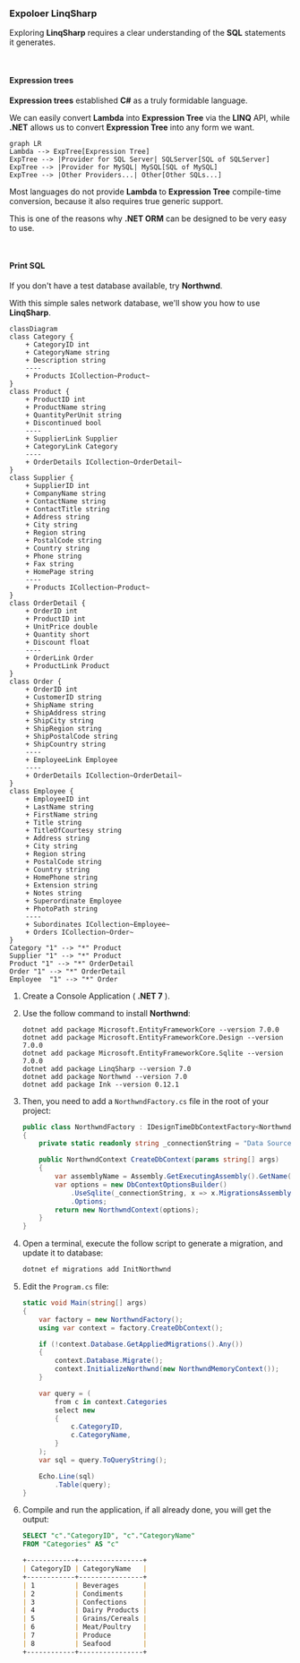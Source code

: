 ### Expoloer LinqSharp

Exploring **LinqSharp** requires a clear understanding of the **SQL** statements it generates.

<br/>

#### Expression trees

**Expression trees** established **C#** as a truly formidable language.

We can easily convert **Lambda** into **Expression Tree** via the **LINQ** API, while **.NET** allows us to convert **Expression Tree** into any form we want.

```mermaid
graph LR
Lambda --> ExpTree[Expression Tree]
ExpTree --> |Provider for SQL Server| SQLServer[SQL of SQLServer]
ExpTree --> |Provider for MySQL| MySQL[SQL of MySQL]
ExpTree --> |Other Providers...| Other[Other SQLs...]
```

Most languages do not provide **Lambda** to **Expression Tree** compile-time conversion, because it also requires true generic support.

This is one of the reasons why **.NET ORM** can be designed to be very easy to use.

<br/>

#### Print SQL

If you don't have a test database available, try **Northwnd**.

With this simple sales network database, we'll show you how to use **LinqSharp**.

```mermaid
classDiagram
class Category {
    + CategoryID int
    + CategoryName string
    + Description string
    ----
    + Products ICollection~Product~
}
class Product {
    + ProductID int
    + ProductName string
    + QuantityPerUnit string
    + Discontinued bool
    ----
    + SupplierLink Supplier
    + CategoryLink Category
    ----
    + OrderDetails ICollection~OrderDetail~
}
class Supplier {
    + SupplierID int
    + CompanyName string
    + ContactName string
    + ContactTitle string
    + Address string
    + City string
    + Region string
    + PostalCode string
    + Country string
    + Phone string
    + Fax string
    + HomePage string
    ----
    + Products ICollection~Product~
}
class OrderDetail {
    + OrderID int
    + ProductID int
    + UnitPrice double
    + Quantity short
    + Discount float
    ----
    + OrderLink Order
    + ProductLink Product
}
class Order {
    + OrderID int
    + CustomerID string
    + ShipName string
    + ShipAddress string
    + ShipCity string
    + ShipRegion string
    + ShipPostalCode string
    + ShipCountry string
    ----
    + EmployeeLink Employee
    ----
    + OrderDetails ICollection~OrderDetail~
}
class Employee {
    + EmployeeID int
    + LastName string
    + FirstName string
    + Title string
    + TitleOfCourtesy string
    + Address string
    + City string
    + Region string
    + PostalCode string
    + Country string
    + HomePhone string
    + Extension string
    + Notes string
    + Superordinate Employee
    + PhotoPath string
    ----
    + Subordinates ICollection~Employee~
    + Orders ICollection~Order~
}
Category "1" --> "*" Product
Supplier "1" --> "*" Product
Product "1" --> "*" OrderDetail
Order "1" --> "*" OrderDetail
Employee  "1" --> "*" Order
```

1. Create a Console Application ( **.NET 7** ).

2. Use the follow command to install **Northwnd**:

    ```powershel copy
    dotnet add package Microsoft.EntityFrameworkCore --version 7.0.0
    dotnet add package Microsoft.EntityFrameworkCore.Design --version 7.0.0
    dotnet add package Microsoft.EntityFrameworkCore.Sqlite --version 7.0.0
    dotnet add package LinqSharp --version 7.0
    dotnet add package Northwnd --version 7.0
    dotnet add package Ink --version 0.12.1
    ```

3. Then, you need to add a `NorthwndFactory.cs` file in the root of your project:

    ```csharp copy filename="NorthwndFactory.cs"
    public class NorthwndFactory : IDesignTimeDbContextFactory<NorthwndContext>
    {
        private static readonly string _connectionString = "Data Source=northwnd.db";
    
        public NorthwndContext CreateDbContext(params string[] args)
        {
            var assemblyName = Assembly.GetExecutingAssembly().GetName().Name;
            var options = new DbContextOptionsBuilder()
                .UseSqlite(_connectionString, x => x.MigrationsAssembly(assemblyName))
                .Options;
            return new NorthwndContext(options);
        }
    }
    ```

4. Open a terminal, execute the follow script to generate a migration, and update it to database:

    ```powershell copy
    dotnet ef migrations add InitNorthwnd
    ```

5. Edit the `Program.cs` file:

    ```csharp copy filename="Program.cs"
    static void Main(string[] args)
    {
        var factory = new NorthwndFactory();
        using var context = factory.CreateDbContext();
    
        if (!context.Database.GetAppliedMigrations().Any())
        {
            context.Database.Migrate();
            context.InitializeNorthwnd(new NorthwndMemoryContext());
        }
    
        var query = (
            from c in context.Categories
            select new
            {
                c.CategoryID,
                c.CategoryName,
            }
        );
        var sql = query.ToQueryString();
    
        Echo.Line(sql)
            .Table(query);
    }
    ```

6. Compile and run the application, if all already done, you will get the output:

    ```sql
    SELECT "c"."CategoryID", "c"."CategoryName"
    FROM "Categories" AS "c"
    ```
    ```markdown
    +------------+----------------+
    | CategoryID | CategoryName   |
    +------------+----------------+
    | 1          | Beverages      |
    | 2          | Condiments     |
    | 3          | Confections    |
    | 4          | Dairy Products |
    | 5          | Grains/Cereals |
    | 6          | Meat/Poultry   |
    | 7          | Produce        |
    | 8          | Seafood        |
    +------------+----------------+
    ```

<br/>
